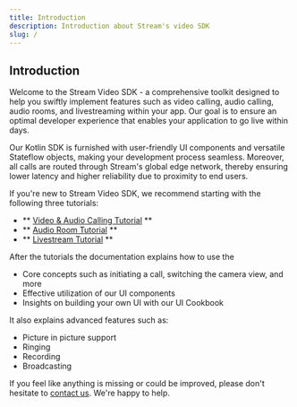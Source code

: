 ```yaml
---
title: Introduction
description: Introduction about Stream's video SDK
slug: /
---
```


## Introduction

Welcome to the Stream Video SDK - a comprehensive toolkit designed to help you swiftly implement features such as video calling, audio calling, audio rooms, and livestreaming within your app.
Our goal is to ensure an optimal developer experience that enables your application to go live within days.

Our Kotlin SDK is furnished with user-friendly UI components and versatile Stateflow objects, making your development process seamless.
Moreover, all calls are routed through Stream's global edge network, thereby ensuring lower latency and higher reliability due to proximity to end users.

If you're new to Stream Video SDK, we recommend starting with the following three tutorials:

* ** [Video & Audio Calling Tutorial](../02-tutorials/01-video-calling.mdx) **
* ** [Audio Room Tutorial](../02-tutorials/02-audio-room.mdx) **
* ** [Livestream Tutorial](../02-tutorials/03-livestream.mdx) **

After the tutorials the documentation explains how to use the

* Core concepts such as initiating a call, switching the camera view, and more
* Effective utilization of our UI components
* Insights on building your own UI with our UI Cookbook

It also explains advanced features such as:

* Picture in picture support
* Ringing
* Recording
* Broadcasting

If you feel like anything is missing or could be improved, please don't hesitate to [contact us](https://getstream.io/contact/). We're happy to help.

